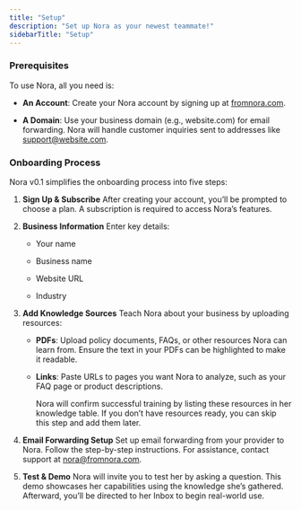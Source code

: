 ```yaml
---
title: "Setup"
description: "Set up Nora as your newest teammate!"
sidebarTitle: "Setup"
---
```


### **Prerequisites**

To use Nora, all you need is:

* **An Account**: Create your Nora account by signing up at [fromnora.com](https://fromnora.com).

* **A Domain**: Use your business domain (e.g., website.com) for email forwarding. Nora will handle customer inquiries sent to addresses like [support@website.com]().

### **Onboarding Process**

Nora v0.1 simplifies the onboarding process into five steps:

1. **Sign Up & Subscribe**
   After creating your account, you’ll be prompted to choose a plan. A subscription is required to access Nora’s features.

2. **Business Information**
   Enter key details:

   * Your name

   * Business name

   * Website URL

   * Industry

3. **Add Knowledge Sources**
   Teach Nora about your business by uploading resources:

   * **PDFs**: Upload policy documents, FAQs, or other resources Nora can learn from. Ensure the text in your PDFs can be highlighted to make it readable.

   * **Links**: Paste URLs to pages you want Nora to analyze, such as your FAQ page or product descriptions.

     Nora will confirm successful training by listing these resources in her knowledge table. If you don’t have resources ready, you can skip this step and add them later.

4. **Email Forwarding Setup**
   Set up email forwarding from your provider to Nora. Follow the step-by-step instructions. For assistance, contact support at [nora@fromnora.com](mailto:nora@fromnora.com).

5. **Test & Demo**
   Nora will invite you to test her by asking a question. This demo showcases her capabilities using the knowledge she’s gathered. Afterward, you’ll be directed to her Inbox to begin real-world use.